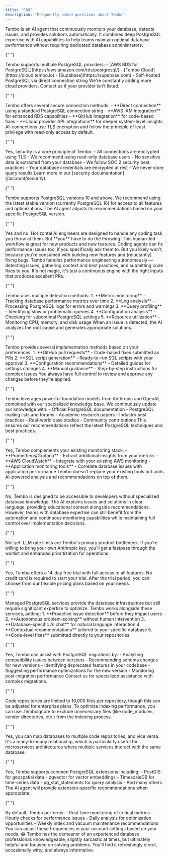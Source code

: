 ```yaml
---
title: "FAQ"
description: "Frequently asked questions about Tembo"
---
```


<AccordionGroup>
  <Accordion title="What is Tembo?">
      Tembo is an AI agent that continuously monitors your database, detects issues, and provides solutions automatically. It combines deep PostgreSQL expertise with AI capabilities to help teams maintain optimal database performance without requiring dedicated database administrators.
  </Accordion>

{" "}

<Accordion title="What managed PostgreSQL providers do you support?">
  Tembo supports multiple PostgreSQL providers: - [AWS RDS for
  PostgreSQL](https://aws.amazon.com/rds/postgresql/) - [Tembo
  Cloud](https://cloud.tembo.io) - [Supabase](https://supabase.com) -
  Self-hosted PostgreSQL via direct connection string We're constantly adding
  more cloud providers. Contact us if your provider isn't listed.
</Accordion>

{" "}

<Accordion title="How does Tembo connect to my database?">
  Tembo offers several secure connection methods: - **Direct connection** using
  a standard PostgreSQL connection string - **AWS IAM integration** for enhanced
  RDS capabilities - **GitHub integration** for code-based fixes - **Cloud
  provider API integrations** for deeper system-level insights All connections
  use TLS encryption and follow the principle of least privilege with read-only
  access by default.
</Accordion>

{" "}

<Accordion title="Is Tembo secure?">
  Yes, security is a core principle of Tembo: - All connections are encrypted
  using TLS - We recommend using read-only database users - No sensitive data is
  extracted from your database - We follow SOC 2 security best practices - Your
  database credentials are encrypted at rest - We never store query results
  Learn more in our [security documentation](/account/security).
</Accordion>

{" "}

<Accordion title="What PostgreSQL versions are supported?">
  Tembo supports PostgreSQL versions 10 and above. We recommend using the
  latest stable version (currently PostgreSQL 16) for access to all features and
  optimizations. The AI agent adjusts its recommendations based on your specific
  PostgreSQL version.
</Accordion>

{" "}

<Accordion title="Can't <Cursor|Lovable|Github Copilot> just do this?">
  Yes and no. Horizontal AI engineers are designed to handle any coding task you
  throw at them. But **you** have to do the throwing. This human-led workflow is
  great for new products and new features. Coding agents can fix performance
  issues too, if you specifically ask them to. But you likely won't, because
  you're consumed with building new features and (reluctantly) fixing bugs.
  Tembo handles performance engineering autonomously — detecting issues,
  gathering context and best practices, and submitting code fixes to you. It's
  not magic, it's just a continuous engine with the right inputs that produces
  excellent PRs.
</Accordion>

{" "}

<Accordion title="How does Tembo detect database issues?">
  Tembo uses multiple detection methods: 1. **Metric monitoring** - Tracking
  database performance metrics over time 2. **Log analysis** - Processing
  PostgreSQL logs for errors and warnings 3. **Query profiling** - Identifying
  slow or problematic queries 4. **Configuration analysis** - Checking for
  suboptimal PostgreSQL settings 5. **Resource utilization** - Monitoring CPU,
  memory, and disk usage When an issue is detected, the AI analyzes the root
  cause and generates appropriate solutions.
</Accordion>

{" "}

<Accordion title="How does Tembo implement fixes?">
  Tembo provides several implementation methods based on your preferences: 1.
  **GitHub pull requests** - Code-based fixes submitted as PRs 2. **SQL script
  generation** - Ready-to-run SQL scripts with your approval 3. **Configuration
  recommendations** - Detailed guides for settings changes 4. **Manual
  guidance** - Step-by-step instructions for complex issues You always have full
  control to review and approve any changes before they're applied.
</Accordion>

{" "}

<Accordion title="How do you keep the AI models up-to-date with the latest documentation?">
  Tembo leverages powerful foundation models from Anthropic and OpenAI,
  combined with our specialized knowledge base. We continuously update our
  knowledge with: - Official PostgreSQL documentation - PostgreSQL mailing lists
  and forums - Academic research papers - Industry best practices - Real-world
  case studies - Community contributions This ensures our recommendations
  reflect the latest PostgreSQL techniques and best practices.
</Accordion>

{" "}

<Accordion title="Can I use Tembo with my existing monitoring tools?">
  Yes, Tembo complements your existing monitoring stack: -
  **Prometheus/Grafana** - Extract additional insights from your metrics - **AWS
  CloudWatch** - Integrate with your existing AWS monitoring - **Application
  monitoring tools** - Correlate database issues with application performance
  Tembo doesn't replace your existing tools but adds AI-powered analysis and
  recommendations on top of them.
</Accordion>

{" "}

<Accordion title="Do I need database expertise to use Tembo?">
  No, Tembo is designed to be accessible to developers without specialized
  database knowledge. The AI explains issues and solutions in clear language,
  providing educational context alongside recommendations. However, teams with
  database expertise can still benefit from the automation and continuous
  monitoring capabilities while maintaining full control over implementation
  decisions.
</Accordion>

{" "}

<Accordion title="Can I bring my own LLM key?">
  Not yet. LLM rate limits are Tembo's primary product bottleneck. If you're
  willing to bring your own Anthropic key, you'll get a fastpass through the
  waitlist and enhanced prioritization for operations.
</Accordion>

{" "}

<Accordion title="Is there a free trial?">
  Yes, Tembo offers a 14-day free trial with full access to all features. No
  credit card is required to start your trial. After the trial period, you can
  choose from our flexible pricing plans based on your needs.
</Accordion>

{" "}

<Accordion title="How is Tembo different from managed PostgreSQL services?">
  Managed PostgreSQL services provide the database infrastructure but still
  require significant expertise to optimize. Tembo works alongside these
  services, adding: 1. **Proactive issue detection** before they impact users 2.
  **Autonomous problem-solving** without human intervention 3.
  **Database-specific AI chat** for natural language interaction 4. **Contextual
  recommendations** tailored to your specific database 5. **Code-level fixes**
  submitted directly to your repositories
</Accordion>

{" "}

<Accordion title="Can Tembo help with database migrations?">
  Yes, Tembo can assist with PostgreSQL migrations by: - Analyzing
  compatibility issues between versions - Recommending schema changes for new
  versions - Identifying deprecated features in your codebase - Suggesting
  performance optimizations for the new version - Monitoring post-migration
  performance Contact us for specialized assistance with complex migrations.
</Accordion>

{" "}

<Accordion title="Are there size limits for code indexing?">
  Code repositories are limited to 10,000 files per repository, though this can
  be adjusted for enterprise plans. To optimize indexing performance, you can
  use .temboignore to exclude unnecessary files (like node_modules, vendor
  directories, etc.) from the indexing process.
</Accordion>

{" "}

<Accordion title="Can one database be linked to multiple code repos?">
  Yes, you can map databases to multiple code repositories, and vice versa. It's
  a many-to-many relationship, which is particularly useful for microservices
  architectures where multiple services interact with the same database.
</Accordion>

{" "}

<Accordion title="Does Tembo work with PostgreSQL extensions?">
  Yes, Tembo supports common PostgreSQL extensions including: - PostGIS for
  geospatial data - pgvector for vector embeddings - TimescaleDB for time-series
  data - pg_stat_statements for query analysis - And many others The AI agent
  will provide extension-specific recommendations when appropriate.
</Accordion>  

{" "}

<Accordion title="How often does Tembo check my database?">
  By default, Tembo performs: - Real-time monitoring of critical metrics -
  Hourly checks for performance issues - Daily analysis for optimization
  opportunities - Weekly index and vacuum maintenance recommendations You can
  adjust these frequencies in your account settings based on your needs.
</Accordion>

  <Accordion title="What is the disposition of Tembo? Is it cheerful or grumpy?">
    😂 Tembo has the demeanor of an experienced database professional: knowledgeable, slightly sarcastic at times, but ultimately helpful and focused on solving problems. You'll find it refreshingly direct, occasionally witty, and always informative.
  </Accordion>
</AccordionGroup>
